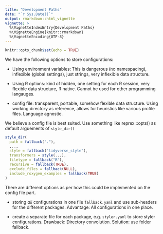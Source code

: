 ```yaml
---
title: "Development Paths"
date: "`r Sys.Date()`"
output: rmarkdown::html_vignette
vignette: >
  %\VignetteIndexEntry{Development Paths}
  %\VignetteEngine{knitr::rmarkdown}
  %\VignetteEncoding{UTF-8}
---
```


```r
knitr::opts_chunk$set(echo = TRUE)
```

We have the following options to store configurations:

* Using environment variables: This is dangerous (no namespacing), inflexible
  (global settings), just strings, very inflexible data structure.

* Using R options: kind of hidden, one setting for each R session, very flexible
  data structure, R native. Cannot be used for other programming langauges.

* config file: transparent, portable, somehow flexible data structure. Using
  working directory as reference, allows for heuristics like various profile 
  files. Language agnostic.

We believe a config file is best suited. Use something like reprex:::opts() as
default arguements of `style_dir()`

```r
style_dir(
  path = fallback("."),
  ...,
  style = fallback("tidyverse_style"),
  transformers = style(...),
  filetype = fallback("R"),
  recursive = fallback(TRUE),
  exclude_files = fallback(NULL),
  include_roxygen_examples = fallback(TRUE)
)
```

There are different options as per how this could be implemented on the 
config file part.

- storing *all* configurations in one file `fallback.yaml` and use sub-headers 
  for the different packages. Advantage: All configurations in one place.
  
- create a separate file for each package, e.g. `styler.yaml` to store styler
  configurations. Drawback: Directory convolution. Solution: use folder fallback.

